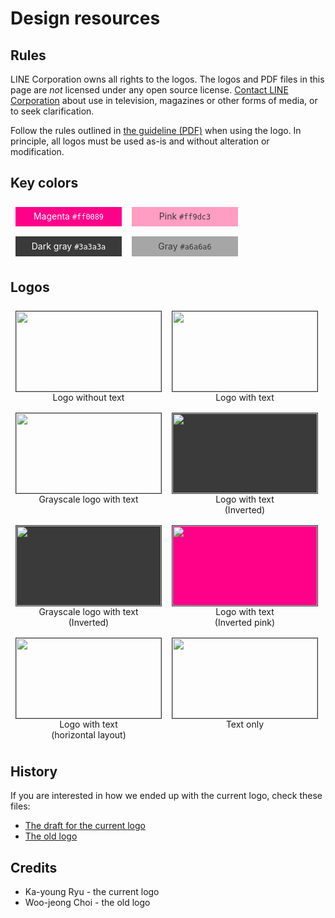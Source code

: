 # Design resources

## Rules

<Warning>

LINE Corporation owns all rights to the logos. The logos and PDF files in this page
are *not* licensed under any open source license.
[Contact LINE Corporation](https://linecorp.com/en/inquiry/corporate/form.html)
about use in television, magazines or other forms of media, or to seek
clarification.

</Warning>

Follow the rules outlined in [the guideline (PDF)](https://github.com/line/armeria/raw/master/site/src/design/armeria_guideline.pdf)
when using the logo. In principle, all logos must be used as-is and without alteration or modification.

## Key colors

<div style="display: flex; flex-wrap: wrap; justify-content: stretch; align-items: stretch; text-align: center;">
  <div style="background: #ff0089; color: #ffffff; width: 170px; padding: 0.4rem 0 0.5rem 0; margin: 8px;">Magenta <code style="background: none;">#ff0089</code></div>
  <div style="background: #ff9dc3; color: #3a3a3a; width: 170px; padding: 0.4rem 0 0.5rem 0; margin: 8px;">Pink <code style="background: none;">#ff9dc3</code></div>
  <div style="background: #3a3a3a; color: #ffffff; width: 170px; padding: 0.4rem 0 0.5rem 0; margin: 8px;">Dark gray <code style="background: none;">#3a3a3a</code></div>
  <div style="background: #a6a6a6; color: #3a3a3a; width: 170px; padding: 0.4rem 0 0.5rem 0; margin: 8px;">Gray <code style="background: none;">#a6a6a6</code></div>
</div>

## Logos

<div style="display: flex; flex-wrap: wrap; justify-content: stretch; align-items: stretch; text-align: center;">
  <figure style="margin: 8px;">
    <img
      src="https://github.com/line/armeria/raw/master/site/src/design/armeria_icon.svg"
      width="232"
      height="128"
      style="border: solid 1px #3a3a3a;"
    />
    <figcaption>Logo without text</figcaption>
  </figure>
  <figure style="margin: 8px;">
    <img
      src="https://github.com/line/armeria/raw/master/site/src/design/armeria_icon_and_text_horiz.svg"
      width="232"
      height="128"
      style="border: solid 1px #3a3a3a;"
    />
    <figcaption>Logo with text</figcaption>
  </figure>
  <figure style="margin: 8px;">
    <img
      src="https://github.com/line/armeria/raw/master/site/src/design/armeria_icon_and_text_horiz_grayscale.svg"
      width="232"
      height="128"
      style="border: solid 1px #3a3a3a;"
    />
    <figcaption>Grayscale logo with text</figcaption>
  </figure>
  <figure style="margin: 8px;">
    <img
      src="https://github.com/line/armeria/raw/master/site/src/design/armeria_icon_and_text_horiz_inverted.svg"
      width="232"
      height="128" 
      style="border: solid 1px #3a3a3a; background: #3a3a3a;"
    />
    <figcaption>Logo with text<br />(Inverted)</figcaption>
  </figure>
  <figure style="margin: 8px;">
    <img
      src="https://github.com/line/armeria/raw/master/site/src/design/armeria_icon_and_text_horiz_inverted_grayscale.svg"
      width="232"
      height="128" 
      style="border: solid 1px #3a3a3a; background: #3a3a3a;"
    />
    <figcaption>Grayscale logo with text<br />(Inverted)</figcaption>
  </figure>
  <figure style="margin: 8px;">
    <img
      src="https://github.com/line/armeria/raw/master/site/src/design/armeria_icon_and_text_horiz_inverted_pink.svg"
      width="232"
      height="128"
      style="border: solid 1px #3a3a3a; background: #ff0089;"
    />
    <figcaption>Logo with text<br />(Inverted pink)</figcaption>
  </figure>
  <figure style="margin: 8px;">
    <img
      src="https://github.com/line/armeria/raw/master/site/src/design/armeria_icon_and_text_vert.svg"
      width="232"
      height="128"
      style="border: solid 1px #3a3a3a;"
    />
    <figcaption>Logo with text<br />(horizontal layout)</figcaption>
  </figure>
  <figure style="margin: 8px;">
    <img
      src="https://github.com/line/armeria/raw/master/site/src/design/armeria_text.svg"
      width="232"
      height="128"
      style="border: solid 1px #3a3a3a;"
    />
    <figcaption>Text only</figcaption>
  </figure>
</div>

## History

If you are interested in how we ended up with the current logo, check these files:

- [The draft for the current logo](https://github.com/line/armeria/raw/master/site/src/design/armeria_draft.pdf)
- [The old logo](https://github.com/line/armeria/raw/master/site/src/design/armeria_icon_legacy.svg)

## Credits

- Ka-young Ryu - the current logo
- Woo-jeong Choi - the old logo
